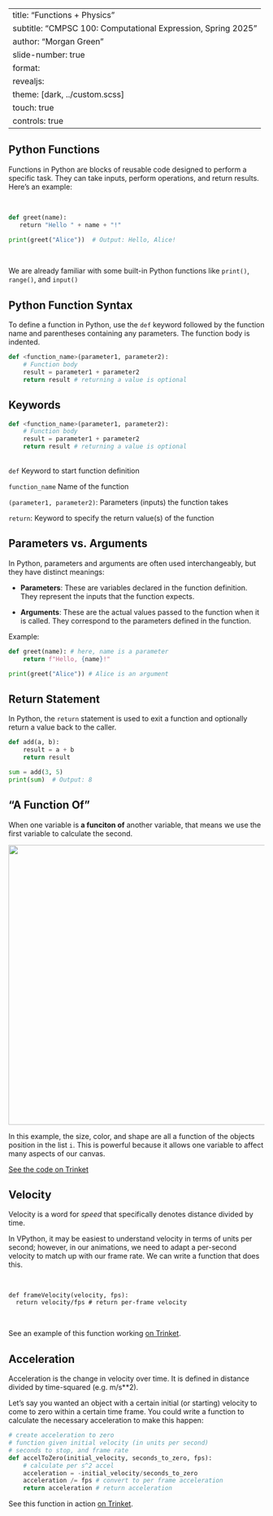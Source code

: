 
---
title: "Functions + Physics"
subtitle: "CMPSC 100: Computational Expression, Spring 2025"
author: "Morgan Green"
slide-number: true
format:
  revealjs: 
    theme: [dark, ../custom.scss]
touch: true
controls: true
---

::: incremental
# Python Functions

Functions in Python are blocks of reusable code designed to perform a specific task. They can take inputs, perform operations, and return results. Here's an example:

<br>

```python  
def greet(name):  
   return "Hello " + name + "!"

print(greet("Alice"))  # Output: Hello, Alice!  
```
<br>

We are already familiar with some built-in Python functions like `print()`, `range()`, and `input()`


:::
::: incremental
# Python Function Syntax

To define a function in Python, use the `def` keyword followed by the function name and parentheses containing any parameters. The function body is indented.

```python
def <function_name>(parameter1, parameter2):
    # Function body
    result = parameter1 + parameter2
    return result # returning a value is optional
``` 
:::

::: incremental
# Keywords


```python
def <function_name>(parameter1, parameter2):
    # Function body
    result = parameter1 + parameter2
    return result # returning a value is optional
```
<br>
`def` Keyword to start function definition <br>

`function_name`  Name of the function <br> 

`(parameter1, parameter2)`: Parameters (inputs) the function takes <br> 

`return`: Keyword to specify the return value(s) of the function <br>

:::


::: incremental
# Parameters vs. Arguments

In Python, parameters and arguments are often used interchangeably, but they have distinct meanings:

- **Parameters**: These are variables declared in the function definition. They represent the inputs that the function expects.

- **Arguments**: These are the actual values passed to the function when it is called. They correspond to the parameters defined in the function.

Example:

```python
def greet(name): # here, name is a parameter
    return f"Hello, {name}!"

print(greet("Alice")) # Alice is an argument
```


:::

::: incremental
# Return Statement

In Python, the `return` statement is used to exit a function and optionally return a value back to the caller.

```python
def add(a, b):
    result = a + b
    return result

sum = add(3, 5)
print(sum)  # Output: 8
```

:::
::: incremental
# "A Function Of"

When one variable is **a funciton of** another variable, that means we use the first variable to calculate the second. 

<img src = "image.png" width = "550px" />

In this example, the size, color, and shape are all a function of the objects position in the list `i`. This is powerful because it allows one variable to affect many aspects of our canvas. 

[See the code on Trinket](https://trinket.io/glowscript/6edcbd186f)

:::
::: incremental
# Velocity

Velocity is a word for _speed_ that specifically denotes distance divided by time.

In VPython, it may be easiest to understand velocity in terms of units per second; however, in our animations, we need to adapt a per-second velocity to match up with our frame rate. ​We can write a function that does this.

<br>
```
def frameVelocity(velocity, fps):
  return velocity/fps # return per-frame velocity
```
</br>

See an example of this function working [on Trinket](https://trinket.io/glowscript/c08641882c).


:::
::: incremental
# Acceleration

Acceleration is the change in velocity over time. It is defined in distance divided by time-squared (e.g. m/s\*\*2).

Let's say you wanted an object with a certain initial (or starting) velocity to come to zero within a certain time frame. You could write a function to calculate the necessary acceleration to make this happen:

```python
# create acceleration to zero 
# function given initial velocity (in units per second)
# seconds to stop, and frame rate
def accelToZero(initial_velocity, seconds_to_zero, fps):
	# calculate per s^2 accel
    acceleration = -initial_velocity/seconds_to_zero    
	acceleration /= fps # convert to per frame acceleration
    return acceleration # return acceleration
```

See this function in action [on Trinket](https://trinket.io/glowscript/c27ed58711).
:::

